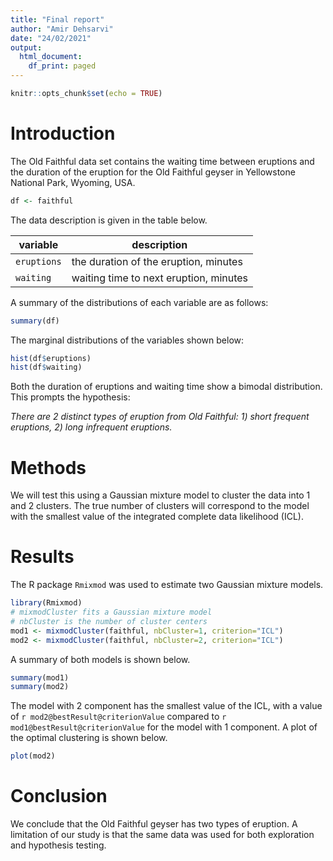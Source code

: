 ```yaml
---
title: "Final report"
author: "Amir Dehsarvi"
date: "24/02/2021"
output:
  html_document:
    df_print: paged
---
```


```r
knitr::opts_chunk$set(echo = TRUE)
```

# Introduction

The Old Faithful data set contains the waiting time between eruptions and the duration of the eruption for the Old Faithful geyser in Yellowstone National Park, Wyoming, USA. 

```r
df <- faithful
```

The data description is given in the table below. 

| variable | description | 
| - | - |
| `eruptions` | the duration of the eruption, minutes |
| `waiting` | waiting time to next eruption, minutes | 


A  summary of the distributions of each variable are as follows:

```r
summary(df)
```

The marginal distributions of the variables shown below: 

```r
hist(df$eruptions)
hist(df$waiting)
```

Both the duration of eruptions and waiting time show a bimodal distribution. This prompts the hypothesis: 

*There are 2 distinct types of eruption from Old Faithful: 1) short frequent eruptions, 2) long infrequent eruptions.*


# Methods

We will test this using a Gaussian mixture model to cluster the data into 1 and 2 clusters. 
The true number of clusters will correspond to the model with the smallest value of the integrated complete data likelihood (ICL).  

# Results

The R package `Rmixmod` was used to estimate two Gaussian mixture models. 
```r
library(Rmixmod)
# mixmodCluster fits a Gaussian mixture model
# nbCluster is the number of cluster centers
mod1 <- mixmodCluster(faithful, nbCluster=1, criterion="ICL")
mod2 <- mixmodCluster(faithful, nbCluster=2, criterion="ICL")
```

A summary of both models is shown below. 
```r
summary(mod1)
summary(mod2)
```

The model with 2 component has the smallest value of the ICL, with a value of `r mod2@bestResult@criterionValue` compared to `r mod1@bestResult@criterionValue` for the model with 1 component. A plot of the optimal clustering is shown below. 

```r
plot(mod2)
```

# Conclusion

We conclude that the Old Faithful geyser has two types of eruption. A limitation of our study is that
the same data was used for both exploration and hypothesis testing. 
